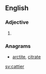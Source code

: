 ==English==

===Adjective===
{{head|en}}

# {{en-comparative of|catty}}

===Anagrams===
* [[arctite#English|arctite]], [[citrate#English|citrate]]

[[sv:cattier]]